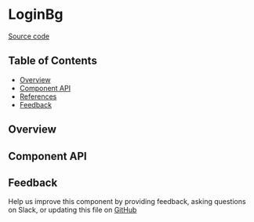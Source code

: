 
<Meta title="MDX/LoginBg" of={stories} />

# LoginBg

[Source code](https://github.com/leemonade/bubbles/tree/main/packages/components/leemons/LoginBg)

## Table of Contents

- [Overview](#overview)
- [Component API](#component-api)
- [References](#references)
- [Feedback](#feedback)

## Overview

<Primary />

## Component API

<Controls />

## Feedback

Help us improve this component by providing feedback, asking questions on Slack, or updating this file on
[GitHub](https://github.com/leemonade/bubbles/edit/main/packages/components/leemons/LoginBg.mdx)
